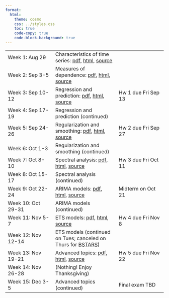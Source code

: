 ```yaml
---
format:
  html:
    theme: cosmo
    css: ../styles.css
    toc: true
    code-copy: true
    code-block-background: true
---
```


|   |    |   |
|---|----|---|
| Week 1: Aug 29 | Characteristics of time series: [pdf](lectures/characteristics/characteristics.pdf), [html](lectures/characteristics/characteristics.html), [source](https://github.com/berkeley-stat153/fall-2024/tree/master/lectures/characteristics) |	
| Week 2: Sep 3-5 |	Measures of dependence: [pdf](lectures/dependence/dependence.pdf), [html](lectures/dependence/dependence.html), [source](https://github.com/berkeley-stat153/fall-2024/tree/master/lectures/dependence) | |
| Week 3: Sep 10-12 |	Regression and prediction: [pdf](lectures/regression/regression.pdf), [html](lectures/regression/regression.html), [source](https://github.com/berkeley-stat153/fall-2024/tree/master/lectures/regression) |	Hw 1 due Fri Sep 13 |
| Week 4: Sep 17-19 |	Regression and prediction (continued) | | 	
| Week 5: Sep 24-26 |	Regularization and smoothing: [pdf](lectures/smoothing/smoothing.pdf), [html](lectures/smoothing/smoothing.html), [source](https://github.com/berkeley-stat153/fall-2024/tree/master/lectures/smoothing) | Hw 2 due Fri Sep 27	|
| Week 6: Oct 1-3 |	Regularization and smoothing (continued) | | 	
| Week 7: Oct 8-10 | Spectral analysis: [pdf](lectures/spectral/spectral.pdf), [html](lectures/spectral/spectral.html), [source](https://github.com/berkeley-stat153/fall-2024/tree/master/lectures/spectral) | Hw 3 due Fri Oct 11 |
| Week 8: Oct 15-17 |	Spectral analysis (continued) | | 	
| Week 9: Oct 22-24 |	ARIMA models: [pdf](lectures/arima/arima.pdf), [html](lectures/arima/arima.html), [source](https://github.com/berkeley-stat153/fall-2024/tree/master/lectures/arima) | Midterm on Oct 21 |
| Week 10: Oct 29-31 | ARIMA models (continued) | | 	
| Week 11: Nov 5-7 | ETS models: [pdf](lectures/ets/ets.pdf), [html](lectures/ets/ets.html), [source](https://github.com/berkeley-stat153/fall-2024/tree/master/lectures/ets) | Hw 4 due Fri Nov 8 |
| Week 12: Nov 12-14 | ETS models	(continued on Tues; canceled on Thurs for [BSTARS](https://statistics.berkeley.edu/research/industry/berkeley-statistics-annual-research-symposium-bstars)) | | 	
| Week 13: Nov 19-21 | Advanced topics: [pdf](lectures/advanced/advanced.pdf), [html](lectures/advanced/advanced.html), [source](https://github.com/berkeley-stat153/fall-2024/tree/master/lectures/advanced) | Hw 5 due Fri Nov 22 | 
| Week 14: Nov 26-28 | (Nothing! Enjoy Thanksgiving) | |	
| Week 15: Dec 3-5 | Advanced topics (continued) | Final exam TBD | 

